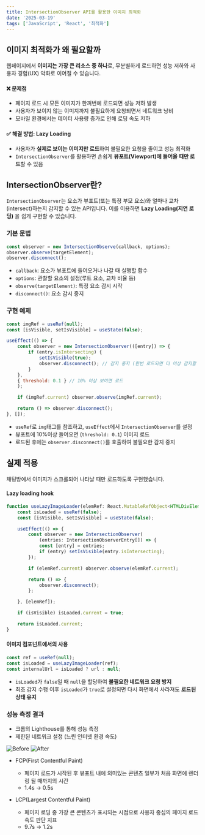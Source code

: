 ```yaml
---
title: IntersectionObserver API를 활용한 이미지 최적화
date: '2025-03-19'
tags: ['JavaScript', 'React', '최적화']
---
```


## 이미지 최적화가 왜 필요할까
웹페이지에서 **이미지는 가장 큰 리소스 중 하나**로, 무분별하게 로드하면 성능 저하와 사용자 경험(UX) 악화로 이어질 수 있습니다.

#### ❌ 문제점
- 페이지 로드 시 모든 이미지가 한꺼번에 로드되면 성능 저하 발생
- 사용자가 보이지 않는 이미지까지 불필요하게 요청되면서 네트워크 낭비
- 모바일 환경에서는 데이터 사용량 증가로 인해 로딩 속도 저하

#### ✅ 해결 방법: Lazy Loading
- 사용자가 **실제로 보이는 이미지만 로드**하여 불필요한 요청을 줄이고 성능 최적화
- `IntersectionObserver`를 활용하면 손쉽게 **뷰포트(Viewport)에 들어올 때만 로드**할 수 있음


## IntersectionObserver란?
`IntersectionObserver`는 요소가 뷰포트(또는 특정 부모 요소)와 얼마나 교차(intersect)하는지 감지할 수 있는 API입니다. 이를 이용하면 **Lazy Loading(지연 로딩)** 을 쉽게 구현할 수 있습니다.

### 기본 문법
```javascript
const observer = new IntersectionObserve(callback, options);
observer.observe(targetElement);
observer.disconnect();
```
- `callback`: 요소가 뷰포트에 들어오거나 나갈 때 실행할 함수
- `options`: 관찰할 요소의 설정(루트 요소, 교차 비율 등)
- `observe(targetElement)`: 특정 요소 감시 시작
- `disconnect()`: 요소 감시 중지

### 구현 예제
```javascript
const imgRef = useRef(null);
const [isVisible, setIsVisible] = useState(false);

useEffect(() => {
    const observer = new IntersectionObserver(([entry]) => {
        if (entry.isIntersecting) {
            setIsVisible(true);
            observer.disconnect(); // 감지 중지 (한번 로드되면 더 이상 감지할 필요 없음)
        }
    },
    { threshold: 0.1 } // 10% 이상 보이면 로드
    );

    if (imgRef.current) observer.observe(imgRef.current);

    return () => observer.disconnect();
}, []);
```
- `useRef`로 `img`태그를 참조하고, `useEffect`에서 `IntersectionObserver`를 설정
- 뷰포트에 10%이상 들어오면 (`threshold: 0.1`) 이미지 로드
- 로드된 후에는 `observer.disconnect()`를 호출하여 불필요한 감지 중지

## 실제 적용
채팅방에서 이미지가 스크롤되어 나타날 때만 로드하도록 구현했습니다.
#### Lazy loading hook
```typescript:useLazyImageLoader.ts
function useLazyImageLoader(elemRef: React.MutableRefObject<HTMLDivElement | null>) {
	const isLoaded = useRef(false);
	const [isVisible, setIsVisible] = useState(false);

	useEffect(() => {
		const observer = new IntersectionObserver(
            (entries: IntersectionObserverEntry[]) => {
			const [entry] = entries;
			if (entry) setIsVisible(entry.isIntersecting);
		});

		if (elemRef.current) observer.observe(elemRef.current);

		return () => {
			observer.disconnect();
		};

	}, [elemRef]);

	if (isVisible) isLoaded.current = true;

	return isLoaded.current;
}
```
#### 이미지 컴포넌트에서의 사용
```typescript
const ref = useRef(null);
const isLoaded = useLazyImageLoader(ref);
const internalUrl = isLoaded ? url : null;
```

- `isLoaded`가 `false`일 때 `null`을 할당하여 **불필요한 네트워크 요청 방지**
- 최조 감지 수행 이후 `isLoaded`가 `true`로 설정되면 다시 화면에서 사라져도 **로드된 상태 유지**  

### 성능 측정 결과
- 크롬의 Lighthouse를 통해 성능 측정
- 제한된 네트워크 설정 (느린 인터넷 환경 속도)

![Before](https://github.com/user-attachments/assets/0343363b-c70d-4fca-b605-26a5da8d423d)
![After](https://github.com/user-attachments/assets/c81c8a58-b0f8-4793-90d7-ef96d75efdd3)

- FCP(First Contentful Paint)

    - 페이지 로드가 시작된 후 뷰포트 내에 의미있는 콘텐츠 일부가 처음 화면에 렌더링 될 때까지의 시간
    - 1.4s -> 0.5s
- LCP(Largest Contentful Paint)

    - 페이지 로딩 중 가장 큰 콘텐츠가 표시되는 시점으로 사용자 중심의 페이지 로드 속도 판단 지표
    - 9.7s -> 1.2s